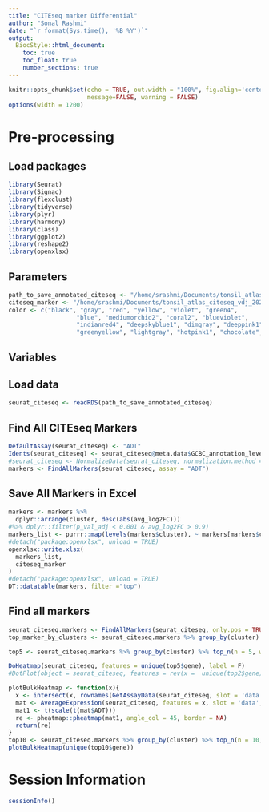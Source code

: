 ```yaml
---
title: "CITEseq marker Differential"
author: "Sonal Rashmi"
date: "`r format(Sys.time(), '%B %Y')`"
output:
  BiocStyle::html_document:
    toc: true
    toc_float: true
    number_sections: true
---
```


```r
knitr::opts_chunk$set(echo = TRUE, out.width = "100%", fig.align='center',
                      message=FALSE, warning = FALSE)
options(width = 1200)
```


# Pre-processing

## Load packages

```r
library(Seurat)
library(Signac)
library(flexclust)
library(tidyverse)
library(plyr)
library(harmony)
library(class)
library(ggplot2)
library(reshape2)
library(openxlsx)
```

## Parameters

```r
path_to_save_annotated_citeseq <- "/home/srashmi/Documents/tonsil_atlas_citeseq_vdj_20210505/10-sub_cluster_annotation/GCBC/objects/GCBC_tonsil_cite_seq_annotated.rds"
citeseq_marker <- "/home/srashmi/Documents/tonsil_atlas_citeseq_vdj_20210505/10-sub_cluster_annotation/GCBC/objects/GCBC_tonsil_atlas_citeseq_markers.xlsx"
color <- c("black", "gray", "red", "yellow", "violet", "green4",
                   "blue", "mediumorchid2", "coral2", "blueviolet",
                   "indianred4", "deepskyblue1", "dimgray", "deeppink1",
                   "greenyellow", "lightgray", "hotpink1", "chocolate", "aquamarine", "aliceblue", "burlywood", "blueviolet", "indianred", "gold","coral", "orangered")
```

## Variables

## Load data

```r
seurat_citeseq <- readRDS(path_to_save_annotated_citeseq)
```


## Find All CITEseq Markers

```r
DefaultAssay(seurat_citeseq) <- "ADT"
Idents(seurat_citeseq) <- seurat_citeseq@meta.data$GCBC_annotation_level_5
#seurat_citeseq <- NormalizeData(seurat_citeseq, normalization.method = 'CLR', margin = 2) %>% ScaleData()
markers <- FindAllMarkers(seurat_citeseq, assay = "ADT")
```

## Save All Markers in Excel

```r
markers <- markers %>%
  dplyr::arrange(cluster, desc(abs(avg_log2FC))) 
#%>% dplyr::filter(p_val_adj < 0.001 & avg_log2FC > 0.9)
markers_list <- purrr::map(levels(markers$cluster), ~ markers[markers$cluster == .x, ])
#detach("package:openxlsx", unload = TRUE)
openxlsx::write.xlsx(
  markers_list,
  citeseq_marker
)
#detach("package:openxlsx", unload = TRUE)
DT::datatable(markers, filter ="top")
```

## Find all markers 

```r
seurat_citeseq.markers <- FindAllMarkers(seurat_citeseq, only.pos = TRUE, min.pct = 0.25, logfc.threshold = 0.25)
top_marker_by_clusters <- seurat_citeseq.markers %>% group_by(cluster) %>% top_n(n = 5, wt = avg_log2FC) 

top5 <- seurat_citeseq.markers %>% group_by(cluster) %>% top_n(n = 5, wt = avg_log2FC)

DoHeatmap(seurat_citeseq, features = unique(top5$gene), label = F) 
#DotPlot(object = seurat_citeseq, features = rev(x =  unique(top2$gene)), cols = c("blue", "red"), dot.scale = 8) + RotatedAxis()
```

```r
plotBulkHeatmap <- function(x){
  x <- intersect(x, rownames(GetAssayData(seurat_citeseq, slot = 'data')))
  mat <- AverageExpression(seurat_citeseq, features = x, slot = 'data', assays = "ADT")
  mat1 <- t(scale(t(mat$ADT)))
  re <- pheatmap::pheatmap(mat1, angle_col = 45, border = NA)
  return(re)
}
top10 <- seurat_citeseq.markers %>% group_by(cluster) %>% top_n(n = 10, wt = avg_log2FC)
plotBulkHeatmap(unique(top10$gene))
```


# Session Information
```r
sessionInfo()
```